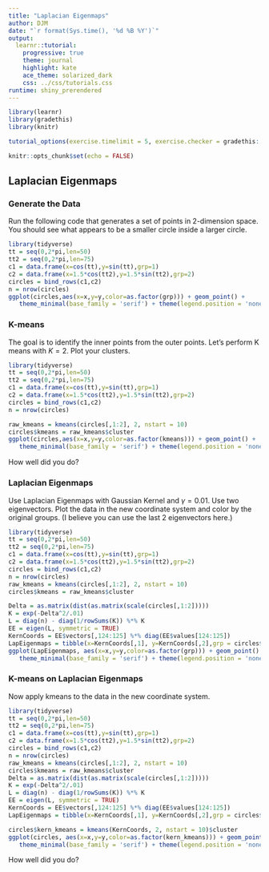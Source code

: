 ```yaml
---
title: "Laplacian Eigenmaps"
author: DJM
date: "`r format(Sys.time(), '%d %B %Y')`"
output: 
  learnr::tutorial:
    progressive: true
    theme: journal
    highlight: kate
    ace_theme: solarized_dark
    css: ../css/tutorials.css
runtime: shiny_prerendered
---
```


<!--
Derived from IU Stat 432 week9.Rmd
css: "/css/tutorials.css"
-->

```r
library(learnr)
library(gradethis)
library(knitr)

tutorial_options(exercise.timelimit = 5, exercise.checker = gradethis::grade_learnr)

knitr::opts_chunk$set(echo = FALSE)
```


## Laplacian Eigenmaps 

### Generate the Data

Run the following code that generates a set of points in 2-dimension space.  You should see what appears to be a smaller circle inside a larger circle.

```r
library(tidyverse)
tt = seq(0,2*pi,len=50)
tt2 = seq(0,2*pi,len=75)
c1 = data.frame(x=cos(tt),y=sin(tt),grp=1)
c2 = data.frame(x=1.5*cos(tt2),y=1.5*sin(tt2),grp=2)
circles = bind_rows(c1,c2)
n = nrow(circles)
ggplot(circles,aes(x=x,y=y,color=as.factor(grp))) + geom_point() + 
   theme_minimal(base_family = 'serif') + theme(legend.position = 'none')
```

### K-means

The goal is to identify the inner points from the outer points.  Let's perform K means with $K=2$. Plot your clusters.

```r
library(tidyverse)
tt = seq(0,2*pi,len=50)
tt2 = seq(0,2*pi,len=75)
c1 = data.frame(x=cos(tt),y=sin(tt),grp=1)
c2 = data.frame(x=1.5*cos(tt2),y=1.5*sin(tt2),grp=2)
circles = bind_rows(c1,c2)
n = nrow(circles)
```

```r
raw_kmeans = kmeans(circles[,1:2], 2, nstart = 10)
circles$kmeans = raw_kmeans$cluster
ggplot(circles,aes(x=x,y=y,color=as.factor(kmeans))) + geom_point() + 
   theme_minimal(base_family = 'serif') + theme(legend.position = 'none')
```

How well did you do?

### Laplacian Eigenmaps

Use Laplacian Eigenmaps with Gaussian Kernel and $\gamma=0.01$. Use two eigenvectors. Plot the data in the new coordinate system and color by the original groups. (I believe you can use the last 2 eigenvectors here.)

```r
library(tidyverse)
tt = seq(0,2*pi,len=50)
tt2 = seq(0,2*pi,len=75)
c1 = data.frame(x=cos(tt),y=sin(tt),grp=1)
c2 = data.frame(x=1.5*cos(tt2),y=1.5*sin(tt2),grp=2)
circles = bind_rows(c1,c2)
n = nrow(circles)
raw_kmeans = kmeans(circles[,1:2], 2, nstart = 10)
circles$kmeans = raw_kmeans$cluster
```

```r
Delta = as.matrix(dist(as.matrix(scale(circles[,1:2]))))
K = exp(-Delta^2/.01)
L = diag(n) - diag(1/rowSums(K)) %*% K
EE = eigen(L, symmetric = TRUE)
KernCoords = EE$vectors[,124:125] %*% diag(EE$values[124:125])
LapEigenmaps = tibble(x=KernCoords[,1], y=KernCoords[,2],grp = circles$grp)
ggplot(LapEigenmaps, aes(x=x,y=y,color=as.factor(grp))) + geom_point() + 
   theme_minimal(base_family = 'serif') + theme(legend.position = 'none') 
```

### K-means on Laplacian Eigenmaps

Now apply kmeans to the data in the new coordinate system. 

```r
library(tidyverse)
tt = seq(0,2*pi,len=50)
tt2 = seq(0,2*pi,len=75)
c1 = data.frame(x=cos(tt),y=sin(tt),grp=1)
c2 = data.frame(x=1.5*cos(tt2),y=1.5*sin(tt2),grp=2)
circles = bind_rows(c1,c2)
n = nrow(circles)
raw_kmeans = kmeans(circles[,1:2], 2, nstart = 10)
circles$kmeans = raw_kmeans$cluster
Delta = as.matrix(dist(as.matrix(scale(circles[,1:2]))))
K = exp(-Delta^2/.01)
L = diag(n) - diag(1/rowSums(K)) %*% K
EE = eigen(L, symmetric = TRUE)
KernCoords = EE$vectors[,124:125] %*% diag(EE$values[124:125])
LapEigenmaps = tibble(x=KernCoords[,1], y=KernCoords[,2],grp = circles$grp)
```

```r
circles$kern_kmeans = kmeans(KernCoords, 2, nstart = 10)$cluster
ggplot(circles, aes(x=x,y=y,color=as.factor(kern_kmeans))) + geom_point() + 
   theme_minimal(base_family = 'serif') + theme(legend.position = 'none')
```

How well did you do?


